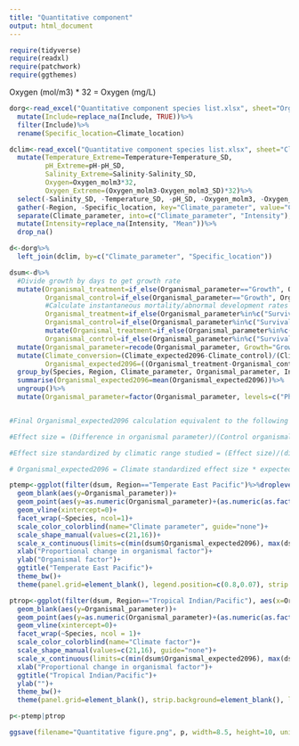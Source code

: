 ```yaml
---
title: "Quantitative component"
output: html_document
---
```


```r
require(tidyverse)
require(readxl)
require(patchwork)
require(ggthemes)
```

Oxygen (mol/m3) * 32 = Oxygen (mg/L)

```r
dorg<-read_excel("Quantitative component species list.xlsx", sheet="Organismal factors")%>%
  mutate(Include=replace_na(Include, TRUE))%>%
  filter(Include)%>%
  rename(Specific_location=Climate_location)

dclim<-read_excel("Quantitative component species list.xlsx", sheet="Climate factors")%>%
  mutate(Temperature_Extreme=Temperature+Temperature_SD,
         pH_Extreme=pH-pH_SD,
         Salinity_Extreme=Salinity-Salinity_SD,
         Oxygen=Oxygen_molm3*32,
         Oxygen_Extreme=(Oxygen_molm3-Oxygen_molm3_SD)*32)%>%
  select(-Salinity_SD, -Temperature_SD, -pH_SD, -Oxygen_molm3, -Oxygen_molm3_SD)%>%
  gather(-Region, -Specific_location, key="Climate_parameter", value="Climate_expected2096")%>%
  separate(Climate_parameter, into=c("Climate_parameter", "Intensity"), sep="_", fill="right")%>%
  mutate(Intensity=replace_na(Intensity, "Mean"))%>%
  drop_na()

d<-dorg%>%
  left_join(dclim, by=c("Climate_parameter", "Specific_location"))

dsum<-d%>%
  #Divide growth by days to get growth rate
  mutate(Organismal_treatment=if_else(Organismal_parameter=="Growth", Organismal_treatment/Exposure_days, Organismal_treatment),
         Organismal_control=if_else(Organismal_parameter=="Growth", Organismal_control/Exposure_days, Organismal_control),
         #Calculate instantaneous mortality/abnormal development rates 
         Organismal_treatment=if_else(Organismal_parameter%in%c("Survival", "Development") & Organismal_treatment==100, 99.99, Organismal_treatment),
         Organismal_control=if_else(Organismal_parameter%in%c("Survival", "Development") & Organismal_control==100, 99.99, Organismal_control))%>%
         mutate(Organismal_treatment=if_else(Organismal_parameter%in%c("Survival", "Development"), log((100-Organismal_treatment)/100)/Exposure_days, Organismal_treatment),
         Organismal_control=if_else(Organismal_parameter%in%c("Survival", "Development"), log((100-Organismal_control)/100)/Exposure_days, Organismal_control))%>%
  mutate(Organismal_parameter=recode(Organismal_parameter, Growth="Growth rate"))%>%
  mutate(Climate_conversion=(Climate_expected2096-Climate_control)/(Climate_treatment-Climate_control), #Create factor to convert experimental range to expected change by applying (expected change)/(measured change)
         Organismal_expected2096=((Organismal_treatment-Organismal_control)/Organismal_control)*Climate_conversion)%>% #Calculate rough effect size as (difference in organismal parameter)/(control organismal parameter level), then scale by climate conversion factor
  group_by(Species, Region, Climate_parameter, Organismal_parameter, Intensity)%>%
  summarise(Organismal_expected2096=mean(Organismal_expected2096))%>%
  ungroup()%>%
  mutate(Organismal_parameter=factor(Organismal_parameter, levels=c("Phenology", "Swimming speed", "Survival", "Feeding", "Size", "Development", "Growth rate", "PLD", "Habitat detection")))


#Final Organismal_expected2096 calculation equivalent to the following

#Effect size = (Difference in organismal parameter)/(Control organismal parameter level) =Proportion change

#Effect size standardized by climatic range studied = (Effect size)/(difference in climate variable between control and treatment, e.g., degree C difference) = e.g., Effect size / degree C change

# Organismal_expected2096 = Climate standardized effect size * expected change in climate parameter by 2096 = Effect size / degree C change * Expected degree C change = final expected proportion change
```

```r
ptemp<-ggplot(filter(dsum, Region=="Temperate East Pacific")%>%droplevels(), aes(x=Organismal_expected2096, y=Organismal_parameter, color=Climate_parameter, shape=Intensity))+
  geom_blank(aes(y=Organismal_parameter))+
  geom_point(aes(y=as.numeric(Organismal_parameter)+(as.numeric(as.factor(Climate_parameter))-2)/(8/(7/9))), size=2, alpha=0.8, fill="white", stroke=1.5)+
  geom_vline(xintercept=0)+
  facet_wrap(~Species, ncol=1)+
  scale_color_colorblind(name="Climate parameter", guide="none")+
  scale_shape_manual(values=c(21,16))+
  scale_x_continuous(limits=c(min(dsum$Organismal_expected2096), max(dsum$Organismal_expected2096)), labels=seq(-1, 2.5, by=0.5), breaks=seq(-1, 2.5, by=0.5))+
  xlab("Proportional change in organismal factor")+
  ylab("Organismal factor")+
  ggtitle("Temperate East Pacific")+
  theme_bw()+
  theme(panel.grid=element_blank(), legend.position=c(0.8,0.07), strip.background=element_blank(), text = element_text(size = 12), strip.text = element_text(face = "italic", size=10), plot.title = element_text(hjust=0.5), panel.spacing = unit(0, "in"), legend.background=element_rect(color="black", fill="white"))

ptrop<-ggplot(filter(dsum, Region=="Tropical Indian/Pacific"), aes(x=Organismal_expected2096, y=Organismal_parameter, color=Climate_parameter, shape=Intensity))+
  geom_blank(aes(y=Organismal_parameter))+
  geom_point(aes(y=as.numeric(Organismal_parameter)+(as.numeric(as.factor(Climate_parameter))-2)/8), fill="white", size=2, alpha=0.8, stroke=1.5)+
  geom_vline(xintercept=0)+
  facet_wrap(~Species, ncol = 1)+
  scale_color_colorblind(name="Climate factor")+
  scale_shape_manual(values=c(21,16), guide="none")+
  scale_x_continuous(limits=c(min(dsum$Organismal_expected2096), max(dsum$Organismal_expected2096)), labels=seq(-1, 2.5, by=0.5), breaks=seq(-1, 2.5, by=0.5))+
  xlab("Proportional change in organismal factor")+
  ggtitle("Tropical Indian/Pacific")+
  ylab("")+
  theme_bw()+
  theme(panel.grid=element_blank(), strip.background=element_blank(), legend.position=c(0.77,0.1), legend.background=element_rect(color="black", fill="white"), text = element_text(size = 12), strip.text = element_text(face = "italic", size=10), plot.title = element_text(hjust=0.5), panel.spacing = unit(0, "in"))

p<-ptemp|ptrop

ggsave(filename="Quantitative figure.png", p, width=8.5, height=10, units="in", dpi=400, device="png")
```

